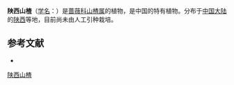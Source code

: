 {{Speciesbox
| name = 陕西山楂
| status = 
| status_system = 
| image =
| genus = Crataegus
| species = shensiensis
| authority = Pojark.
}}

'''陕西山楂'''（[[学名|学名]]：{{lang|la|''Crataegus shensiensis''}}）是[[蔷薇科|蔷薇科]][[山楂属|山楂属]]的植物，是中国的特有植物。分布于[[中国大陆|中国大陆]]的[[陕西|陕西]]等地，目前尚未由人工引种栽培。

== 参考文献 ==
<div class="references-small">
* {{cite web| url =http://www.bioinfo.cn/db05/KmzwSpecies.php?action=view&id=19012| title =陕西山楂| work =《中国高等植物数据库全库》| publisher =中国科学院微生物研究所| author =昆明植物研究所| accessdate =2009-02-25| deadurl =yes| archiveurl =https://web.archive.org/web/20160305051915/http://www.bioinfo.cn/db05/KmzwSpecies.php?action=view&id=19012| archivedate =2016-03-05}}
</div>
{{Taxonbar|from=Q15228513}}

[[Category:山楂属|陕西山楂]]


{{植物小作品}}